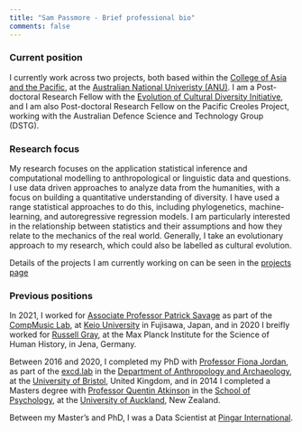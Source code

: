 ```yaml
---
title: "Sam Passmore - Brief professional bio"
comments: false
---
```


### Current position

I currently work across two projects, both based within the [College of Asia and the Pacific](https://asiapacific.anu.edu.au/), at the [Australian National Univeristy (ANU)](https://www.anu.edu.au/). I am a Post-doctoral Research Fellow with the [Evolution of Cultural Diversity Initiative](https://evolutionofculturaldiversity.anu.edu.au/), and I am also Post-doctoral Research Fellow on the Pacific Creoles Project, working with the Australian Defence Science and Technology Group (DSTG). 

### Research focus

My research focuses on the application statistical inference and computational modelling to anthropological
or linguistic data and questions. I use data driven approaches to analyze data from the humanities, with a focus on building a quantitative understanding of diversity. I have used a range statistical approaches to do this, including phylogenetics, machine-learning, and autoregressive regression models. I am particularly interested in the relationship between statistics and their assumptions and how they relate to the mechanics of the real world. Generally, I take an evolutionary approach to my research, which could also be labelled as cultural evolution. 

Details of the projects I am currently working on can be seen in the [projects page](projects.qmd)

### Previous positions

In 2021, I worked for [Associate Professor Patrick Savage](https://patrickesavage.wordpress.com/) as part of the [CompMusic Lab](https://sites.google.com/view/comp-music-lab/home), at [Keio University](https://www.sfc.keio.ac.jp/en/) in Fujisawa, Japan, and in 2020 I breifly worked for [Russell Gray](https://www.mpg.de/14978299/evolutionary-anthropology-gray), at the Max Planck Institute for the Science of Human History, in Jena, Germany. 

Between 2016 and 2020, I completed my PhD with [Professor Fiona Jordan](https://www.bristol.ac.uk/people/person/Fiona-Jordan-ff4820d0-9a45-487d-83d6-f14c30bfde34/), as part of the [excd.lab](https://excd.org/) in the [Department of Anthropology and Archaeology](https://www.bristol.ac.uk/archanth/), at the [University of Bristol](https://www.bristol.ac.uk/), United Kingdom, and in 2014 I completed a Masters degree with [Professor Quentin Atkinson](https://www.quentinatkinson.com/) in the [School of Psychology](https://www.auckland.ac.nz/en/science/about-the-faculty/school-of-psychology.html), at the [University of Auckland](https://www.auckland.ac.nz/en.html), New Zealand. 

Between my Master's and PhD, I was a Data Scientist at [Pingar International](https://www.pingar.com/). 

